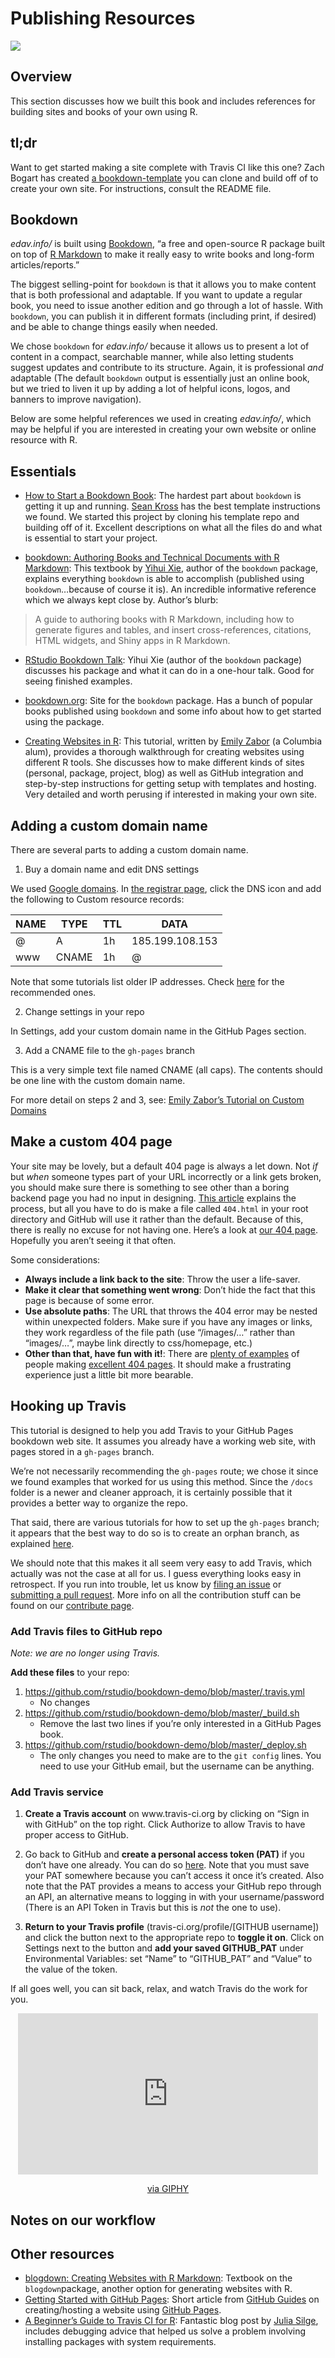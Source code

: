 # Publishing Resources {#publish}

![](images/banners/banner_publish.png)

## Overview

This section discusses how we built this book and includes references for building sites and books of your own using R.

## tl;dr

Want to get started making a site complete with Travis CI like this one? Zach Bogart has created [a bookdown-template](https://github.com/zachbogart/bookdown-template){target="_blank"} you can clone and build off of to create your own site. For instructions, consult the README file. 

## Bookdown

*edav.info/* is built using [Bookdown](https://bookdown.org/){target="_blank"}, "a free and open-source R package built on top of [R Markdown](https://rmarkdown.rstudio.com/){target="_blank"} to make it really easy to write books and long-form articles/reports."

The biggest selling-point for `bookdown` is that it allows you to make content that is both professional and adaptable. If you want to update a regular book, you need to issue another edition and go through a lot of hassle. With `bookdown`, you can publish it in different formats (including print, if desired) and be able to change things easily when needed.

We chose `bookdown` for *edav.info/* because it allows us to present a lot of content in a compact, searchable manner, while also letting students suggest updates and contribute to its structure. Again, it is professional *and* adaptable (The default `bookdown` output is essentially just an online book, but we tried to liven it up by adding a lot of helpful icons, logos, and banners to improve navigation).

Below are some helpful references we used in creating *edav.info/*, which may be helpful if you are interested in creating your own website or online resource with R.

## Essentials

- [How to Start a Bookdown Book](http://seankross.com/2016/11/17/How-to-Start-a-Bookdown-Book.html){target="_blank"}: The hardest part about `bookdown` is getting it up and running. [Sean Kross](http://seankross.com/about/){target="_blank"} has the best template instructions we found. We started this project by cloning his template repo and building off of it. Excellent descriptions on what all the files do and what is essential to start your project.

- [bookdown: Authoring Books and Technical Documents with R Markdown](https://bookdown.org/yihui/bookdown/){target="_blank"}: This textbook by [Yihui Xie](https://yihui.name/en/){target="_blank"}, author of the `bookdown` package, explains everything `bookdown` is able to accomplish (published using `bookdown`...because of course it is). An incredible informative reference which we always kept close by. Author's blurb:

> A guide to authoring books with R Markdown, including how to generate figures and tables, and insert cross-references, citations, HTML widgets, and Shiny apps in R Markdown. 
>

- [RStudio Bookdown Talk](https://www.rstudio.com/resources/webinars/introducing-bookdown/){target="_blank"}: Yihui Xie (author of the `bookdown` package) discusses his package and what it can do in a one-hour talk. Good for seeing finished examples.

- [bookdown.org](https://bookdown.org/home/about.html){target="_blank"}: Site for the `bookdown` package. Has a bunch of popular books published using `bookdown` and some info about how to get started using the package.

- [Creating Websites in R](http://www.emilyzabor.com/tutorials/rmarkdown_websites_tutorial.html){target="_blank"}: This tutorial, written by [Emily Zabor](http://www.emilyzabor.com/){target="_blank"} (a Columbia alum), provides a thorough walkthrough for creating websites using different R tools. She discusses how to make different kinds of sites (personal, package, project, blog) as well as GitHub integration and step-by-step instructions for getting setup with templates and hosting. Very detailed and worth perusing if interested in making your own site.
    
## Adding a custom domain name

There are several parts to adding a custom domain name.

1. Buy a domain name and edit DNS settings

We used [Google domains](https://domains.google.com/){target="_blank"}. In [the registrar page](https://domains.google.com/registrar){target="_blank"}, click the DNS icon and add the following to Custom resource records:

|NAME|TYPE|TTL|DATA|
|----|----|---|----|
|@|A|1h|185.199.108.153|
|www|CNAME|1h|@|

Note that some tutorials list older IP addresses.  Check [here](https://help.github.com/articles/troubleshooting-custom-domains/#dns-configuration-errors){target="_blank"} for the recommended ones.

2. Change settings in your repo

In Settings, add your custom domain name in the GitHub Pages section.

3. Add a CNAME file to the `gh-pages` branch

This is a very simple text file named CNAME (all caps). The contents should be one line with the custom domain name. 

For more detail on steps 2 and 3, see: [Emily Zabor's Tutorial on Custom Domains](http://www.emilyzabor.com/tutorials/rmarkdown_websites_tutorial.html#custom_domains){target="_blank"}

## Make a custom 404 page

Your site may be lovely, but a default 404 page is always a let down. Not *if* but *when* someone types part of your URL incorrectly or a link gets broken, you should make sure there is something to see other than a boring backend page you had no input in designing. [This article](https://mycyberuniverse.com/developing/custom-404-page-for-website-hosted-on-github.html){target="_blank"} explains the process, but all you have to do is make a file called `404.html` in your root directory and GitHub will use it rather than the default. Because of this, there is really no excuse for not having one. Here's a look at [our 404 page](404.html). Hopefully you aren't seeing it that often. <i class="far fa-smile"></i>

Some considerations:

- **Always include a link back to the site**: Throw the user a life-saver.
- **Make it clear that something went wrong**: Don't hide the fact that this page is because of some error.
- **Use absolute paths**: The URL that throws the 404 error may be nested within unexpected folders. Make sure if you have any images or links, they work regardless of the file path (use "/images/..." rather than "images/...", maybe link directly to css/homepage, etc.)
- **Other than that, have fun with it!**: There are [plenty of examples](https://www.canva.com/learn/404-page-design/){target="_blank"} of people making [excellent 404 pages](https://www.pagecloud.com/blog/best-404-pages){target="_blank"}. It should make a frustrating experience just a little bit more bearable.
    
## Hooking up Travis

This tutorial is designed to help you add Travis to your GitHub Pages bookdown web site.  It assumes you already have a working web site, with pages stored in a `gh-pages` branch. 

We're not necessarily recommending the `gh-pages` route; we chose it since we found examples that worked for us using this method.  Since the `/docs` folder is a newer and cleaner approach, it is certainly possible that it provides a better way to organize the repo.

That said, there are various tutorials for how to set up the `gh-pages` branch; it appears that the best way to do so is to create an orphan branch, as explained [here](https://www.bruttin.com/2017/12/22/github-ghpages-worktree.html){target="_blank}.

We should note that this makes it all seem very easy to add Travis, which actually was not the case at all for us.  I guess everything looks easy in retrospect. If you run into trouble, let us know by [filing an issue](https://github.com/jtr13/edav/issues){target="_blank"} or [submitting a pull request](https://github.com/jtr13/edav/pulls){target="_blank}. More info on all the contribution stuff can be found on our [contribute page](contribute.html).

### Add Travis files to GitHub repo

*Note: we are no longer using Travis.*

**Add these files** to your repo:

1. [https://github.com/rstudio/bookdown-demo/blob/master/.travis.yml](https://github.com/rstudio/bookdown-demo/blob/master/.travis.yml){target="_blank}
    - No changes

2. [https://github.com/rstudio/bookdown-demo/blob/master/_build.sh](https://github.com/rstudio/bookdown-demo/blob/master/_build.sh){target="_blank}
    - Remove the last two lines if you're only interested in a GitHub Pages book.

3. [https://github.com/rstudio/bookdown-demo/blob/master/_deploy.sh](https://github.com/rstudio/bookdown-demo/blob/master/_deploy.sh){target="_blank}
    - The only changes you need to make are to the `git config` lines. You need to use your GitHub email, but the username can be anything.

### Add Travis service

1. **Create a Travis account** on www.travis-ci.org by clicking on "Sign in with GitHub" on the top right.  Click Authorize to allow Travis to have proper access to GitHub.

2. Go back to GitHub and **create a personal access token (PAT)** if you don't have one already.  You can do so [here](https://github.com/settings/tokens){target="_blank"}. Note that you must save your PAT somewhere because you can't access it once it's created.  Also note that the PAT provides a means to access your GitHub repo through an API, an alternative means to logging in with your username/password (There is an API Token in Travis but this is *not* the one to use).

3. **Return to your Travis profile** (travis-ci.org/profile/[GITHUB username]) and click the button next to the appropriate repo to **toggle it on**.  Click on Settings next to the button and **add your saved GITHUB_PAT** under Environmental Variables: set "Name" to "GITHUB_PAT" and "Value" to the value of the token.

If all goes well, you can sit back, relax, and watch Travis do the work for you.

<center>
<iframe src="https://giphy.com/embed/uLP5x8WzYVzP2" width="480" height="258" frameBorder="0" class="giphy-embed" allowFullScreen></iframe><p><a href="https://giphy.com/gifs/funny-the-simpsons-uLP5x8WzYVzP2">via GIPHY</a></p>
</center>

## Notes on our workflow

### 

## Other resources

- [blogdown: Creating Websites with R Markdown](https://bookdown.org/yihui/blogdown/){target="_blank"}: Textbook on the `blogdown`package, another option for generating websites with R.
- [Getting Started with GitHub Pages](https://guides.github.com/features/pages/){target="_blank"}: Short article from [GitHub Guides](https://guides.github.com/){target="_blank"} on creating/hosting a website using [GitHub Pages](https://pages.github.com/){target="_blank"}.
- [A Beginner's Guide to Travis CI for R](https://juliasilge.com/blog/beginners-guide-to-travis/){target="_blank"}: Fantastic blog post by [Julia Silge](https://juliasilge.com/){target="_blank"}, includes debugging advice that helped us solve a problem involving installing packages with system requirements.

